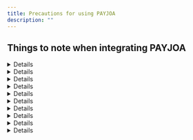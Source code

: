 ```yaml
---
title: Precautions for using PAYJOA
description: ""
---
```



## Things to note when integrating PAYJOA

<Details>
  <Details.Summary>Returns <code>success</code> in PC and <code>imp\_success</code> in mobile</Details.Summary>

  <Details.Content>
    The payment window call (`IMP.request_pay`) and post-payment processing differs for PC and mobile.
    In PC, the call is made using iframe and the callback function
    (the second argument of IMP.request\_pay) is called after the payment process is completed.
    In mobile, the page is redirected (302) to the specified URL (`m_redirect_url`).
    At this time, the payment result (success/failure) is returned using the `success` parameter for PC
    and `imp_success` parameter for mobile. To summarize the flow:

    - \[PC] iframe → callback → result delivered in response.`success` returned via callback

      ```tsx
      IMP.request_pay(
        {
          // Omitted
        },
        function (response) {
          const { success } = response; // payment successul or failed
          if (success) {
            // Success logic
          } else {
            // Failure logic
          }
        },
      );
      ```

    - \[Mobile] Redirect → redirct (302) to m\_redirect\_url → result delivered in `imp_success` query parameter

      ```js
      /**
       * Sample 302 redirect URL redirected to after payment process is completed
       * when m_redirect_url is set to 'https://myservice.com/payments/complete'
       */
      "https://myservice.com/payments/complete?imp_success=true&imp_uid=imp1234567890&merchant_uid=mid_123467890";
      ```

    ### **`imp_success` and `success` are deprecated**

    Regardless you should not determine the success/failure of a payment based on either of these parameters.
    It only indicates the failure/success of payment at the time of the response from i'mport → merchant client,
    and its value can only be finalized when notification of the result is sent from PAYJOA → i'mport
    and then it is updated in the i'mport DB.

    Since the **payment result is sent asynchronously in \[PAYJOA → i'mport → i'mport DB update]
    and \[i'mport → merchant client]**, **the `imp_success` or `success` parameter received
    by the merchant client can be false (failed) for a successful transaction
    if it has not been updated in the database yet**.

    Hence, only the i'mport order ID (`imp_uid`) and the merchant order ID
    (`merchant_uid`)  of the result are accurate.
    You must send these values to the merchant server and use them
    to call the i'mport Get payment API ([GET /payments/\{imp\_uid}](https://api.iamport.kr/#!/payments/getPaymentByImpUid))
    to accurately determine whether the payment is successful (`status`=`paid`) or failed (`status`=`failed`).
  </Details.Content>
</Details>

<Details>
  <Details.Summary>Session related issues when paying with Hana card/NH Apps Cache in Safari</Details.Summary>

  <Details.Content>
    When paying with Hana card/NH Apps Cache (account transfer) in Safari,
    the message below (the session has expired and the connection with the card company has been terminated)
    is displayed and payment cannot be processed.

    <img src="/gitbook-assets/en/image (243).png" alt="참고이미지" data-size="original" />

    If you are experiencing this, make sure that the `Prevent cross-site tracking` and `Block all cookies` options
    are not checked in Safari Preferences as shown below, and then try again.

    <img src="/gitbook-assets/en/image (10).png" alt="참고이미지" data-size="original" />
  </Details.Content>
</Details>

<Details>
  <Details.Summary>Issues when paying with BC card in Safari/Firefox</Details.Summary>

  <Details.Content>
    If you click the Next button after selecting BC Card in the credit card payment window,
    “Payment failed” alert message is displayed and you cannot proceed any further.
    In other browsers (Chrome, Opera, Edge, etc.) or when using other credit cards,
    the Facebook QR code for BC card payment is rendered without any problem.

    <img src="/gitbook-assets/en/image (92).png" alt="참고이미지" data-size="original" />

    If you are experiencing this, make sure that pop-ups are allowed for the `*.payjoa.co.kr` domain
    in Safari Preferences as shown below, and then try again.

    <img src="/gitbook-assets/en/image (55).png" alt="참고이미지" data-size="original" />
  </Details.Content>
</Details>

<Details>
  <Details.Summary>Instant account transfer payment flow difference</Details.Summary>

  <Details.Content>
    Since PAYJOA internally uses Toss Payments - account transfer, account transfer is available
    only through Toss Simple Payment, NH Apps Cache, and direct input of account information.
    Entering account information directly requires security card/OTP authentication → public certificate authentication.

    For mobile payment, account transfer payment is available only through Toss Simple Payment and NH Apps Cache.

    <img src="/gitbook-assets/en/image (255).png" alt="PC 결제" data-size="original" />

    <img src="/gitbook-assets/en/image (45).png" alt="모바일 결제" data-size="original" />
  </Details.Content>
</Details>

<Details>
  <Details.Summary>Only depositor's name can be accessed after virtual account deposit</Details.Summary>

  <Details.Content>
    When deposit is made to the (issued) virtual account,
    PAYJOA only reveals the name among the depositor's information (bank name, account number, sender).
    Therefore, when you retrieve the i'mport payment details ([**GET /payments/\{imp\_uid}**](../../../../../../api/payment-api/get-payment-api)),
    the depositor's bank code (`bank_code`) and bank name (`bank_name`) are both NULL.
    To get the depositor's name, you must set the query parameter (`extension`) to `true` as follows:

    ```json
    // GET http://api.iamport.kr/payments/{i'mport number}?extension=true
    {
      // ... Omitted
      "bank_code": null, // Depositor's bank code not provided
      "bank_name": null, // Depositor's bank name not provided
      "extension": {
        // ... Omitted
        "REMITTER": "John Doe" // Depositor's name
      }
    }
    ```
  </Details.Content>
</Details>

<Details>
  <Details.Summary>Special contract with PAYJOA is required to cancel virtual account payment</Details.Summary>

  <Details.Content>
    Cancellation (refund) of payment for completed virtual account deposit is available
    only through a special contract with PAYJOA due to virtual account issuance fee issues.
    Refunds for virtual account payments cannot be processed without this contract.
  </Details.Content>
</Details>

<Details>
  <Details.Summary>Cancellation of virtual account payment takes more than 7 business days to process</Details.Summary>

  <Details.Content>
    Cancellation (refund) of PAYJOA virtual account payment is requested from the merchant → i'mport → PAYJOA.
    Since the refund is processed after a PAYJOA staff manually checks the request,
    it takes more than 7 business days for the refund amount to be deposited.
  </Details.Content>
</Details>

<Details>
  <Details.Summary>Only one taxable/tax-free/c<strong>ombination</strong> CPID is issued for each case</Details.Summary>

  <Details.Content>
    You need to request PAYJOA to issue the CPID on a `case-by-case` basis.
    In this way, all taxable/tax-free/combination transactions can be processed with one CPID.
  </Details.Content>
</Details>

<Details>
  <Details.Summary>Tax-free amount can be set only for card payment</Details.Summary>

  <Details.Content>
    When calling the payment window (IMP.request\_pay function),
    you can set the tax-free amount (`tax_free`) out of the total amount (`amount`).
    In the PAYJOA system, the tax-free amount is only available when paying by card (pay\_method: `card`).
    Account transfer and virtual account payments are taxed in full.
  </Details.Content>
</Details>

<Details>
  <Details.Summary>PAYJOA bug</Details.Summary>

  <Details.Content>
    ### Customer's phone number is not automatically filled in the escrow payment window

    <img src="/gitbook-assets/en/image (59).png" alt="참고이미지" data-size="original" />

    - Unlike other payment windows, the customer's phone number (`buyer_tel`) passed into IMP.request\_pay
      is not automatically filled in the escrow payment window. Note that PAYJOA does not support this function.
  </Details.Content>
</Details>
